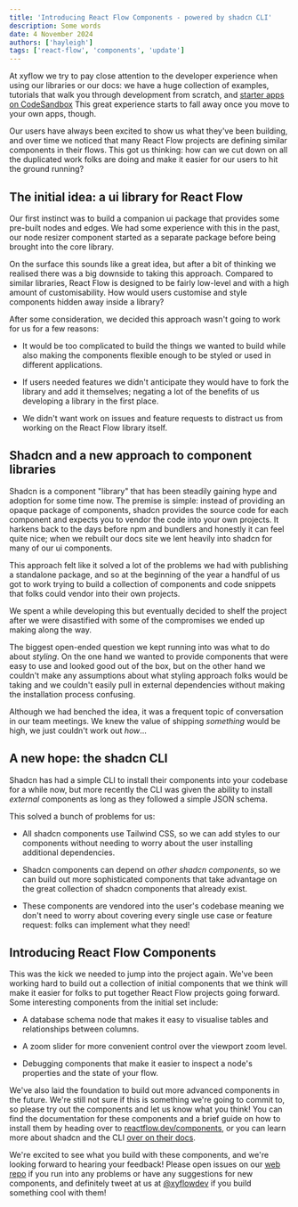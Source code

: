 ```yaml
---
title: 'Introducing React Flow Components - powered by shadcn CLI'
description: Some words
date: 4 November 2024
authors: ['hayleigh']
tags: ['react-flow', 'components', 'update']
---
```



<BlogPostLayout>

At xyflow we try to pay close attention to the developer experience when using
our libraries or our docs: we have a huge collection of examples, tutorials that
walk you through development from scratch, and [starter apps on CodeSandbox](https://codesandbox.io/p/sandbox/react-flow-starter-ts-r69228)
This great experience starts to fall away once you move to your own apps, though.

Our users have always been excited to show us what they've been building, and over
time we noticed that many React Flow projects are defining similar components in
their flows. This got us thinking: how can we cut down on all the duplicated work
folks are doing and make it easier for our users to hit the ground running?

## The initial idea: a ui library for React Flow

Our first instinct was to build a companion ui package that provides some pre-built
nodes and edges. We had some experience with this in the past, our node resizer
component started as a separate package before being brought into the core library.

On the surface this sounds like a great idea, but after a bit of thinking we
realised there was a big downside to taking this approach. Compared to similar
libraries, React Flow is designed to be fairly low-level and with a high amount of
customisability. How would users customise and style components hidden away inside
a library?

After some consideration, we decided this approach wasn't going to work for us
for a few reasons:

- It would be too complicated to build the things we wanted to build while also 
  making the components flexible enough to be styled or used in different
  applications.

- If users needed features we didn't anticipate they would have to fork the
  library and add it themselves; negating a lot of the benefits of us developing
  a library in the first place.

- We didn't want work on issues and feature requests to distract us from working
  on the React Flow library itself.

## Shadcn and a new approach to component libraries

Shadcn is a component "library" that has been steadily gaining hype and adoption
for some time now. The premise is simple: instead of providing an opaque package
of components, shadcn provides the source code for each component and expects you
to vendor the code into your own projects. It harkens back to the days before
npm and bundlers and honestly it can feel quite nice; when we rebuilt our docs
site we lent heavily into shadcn for many of our ui components.

This approach felt like it solved a lot of the problems we had with publishing
a standalone package, and so at the beginning of the year a handful of us got to
work trying to build a collection of components and code snippets that folks could
vendor into their own projects.

We spent a while developing this but eventually decided to shelf the project
after we were disastified with some of the compromises we ended up making along
the way.

The biggest open-ended question we kept running into was what to do about _styling_.
On the one hand we wanted to provide components that were easy to use and looked
good out of the box, but on the other hand we couldn't make any assumptions about
what styling approach folks would be taking and we couldn't easily pull in external
dependencies without making the installation process confusing.

Although we had benched the idea, it was a frequent topic of conversation in our
team meetings. We knew the value of shipping _something_ would be high, we just
couldn't work out _how_...

## A new hope: the shadcn CLI

Shadcn has had a simple CLI to install their components into your codebase for
a while now, but more recently the CLI was given the ability to install _external_
components as long as they followed a simple JSON schema.

This solved a bunch of problems for us:

- All shadcn components use Tailwind CSS, so we can add styles to our components
  without needing to worry about the user installing additional dependencies.

- Shadcn components can depend on _other shadcn components_, so we can build out
  more sophisticated components that take advantage on the great collection of
  shadcn components that already exist.

- These components are vendored into the user's codebase meaning we don't need to
  worry about covering every single use case or feature request: folks can implement
  what they need!

## Introducing React Flow Components

This was the kick we needed to jump into the project again. We've been working
hard to build out a collection of initial components that we think will make it
easier for folks to put together React Flow projects going forward. Some interesting
components from the initial set include:

- A database schema node that makes it easy to visualise tables and relationships
  between columns.

- A zoom slider for more convenient control over the viewport zoom level.

- Debugging components that make it easier to inspect a node's properties and the
  state of your flow.

We've also laid the foundation to build out more advanced components in the future.
We're still not sure if this is something we're going to commit to, so please try
out the components and let us know what you think! You can find the documentation
for these components and a brief guide on how to install them by heading over to
[reactflow.dev/components](https://reactflow.dev/components), or you can learn
more about shadcn and the CLI [over on their docs](https://ui.shadcn.com/docs).

We're excited to see what you build with these components, and we're looking
forward to hearing your feedback! Please open issues on our [web repo](https://github.com/xyflow/web/issues)
if you run into any problems or have any suggestions for new components, and definitely
tweet at us at [@xyflowdev](https://x.com/xyflowdev) if you build something cool
with them!

</BlogPostLayout>
